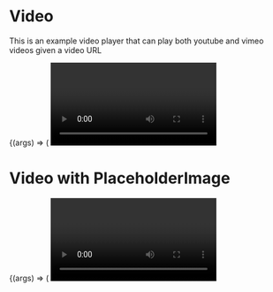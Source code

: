 
<Meta title="Molecules/Video" component={Video} />

# Video

<StoryStatus status="stable" />

This is an example video player that can play both youtube and vimeo videos
given a video URL

<Canvas>
  <Story name="Video">
    {(args) => (
      <Video
        videoUrl="https://vimeo.com/145702525"
        videoTitle="Super Science Friends"
        onReady={(player) => {
          player.wrapper.querySelector('iframe').tabIndex = 0;
        }}
      />
    )}
  </Story>
</Canvas>

<Props of={Video} />

# Video with PlaceholderImage

<Canvas>
  <Story name="Video with PlaceholderImage">
    {(args) => (
      <Video
        videoUrl="https://www.youtube.com/watch?v=Yl8yy5tpVIM"
        videoTitle="Workout with Rick Sanchez"
        placeholderImage="https://placekitten.com/400/300"
        autoplay={true}
      />
    )}
  </Story>
</Canvas>
